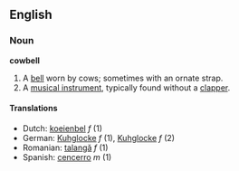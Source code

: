 ==English==
===Noun===
'''cowbell'''

# A [[bell]] worn by cows; sometimes with an ornate strap.
# A [[musical instrument]], typically found without a [[clapper]].

====Translations====
*Dutch: [[koeienbel]] ''f'' (1)
*German: [[Kuhglocke]] ''f'' (1), [[Kuhglocke]] ''f'' (2)
*Romanian: [[talangă]] ''f'' (1)
*Spanish: [[cencerro]] ''m'' (1)